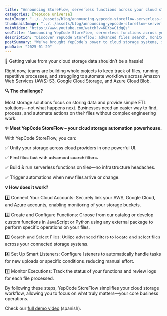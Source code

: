 ```yaml
---
title: "Announcing StoreFlow, serverless functions across your cloud storage"
categories: [YepCode universe]
mainImage: "../../assets/blog/announcing-yepcode-storeflow-serverless-functions-across-your-cloud-storage/679b65c8099ae70015f05775_YepCode-Storeflow-titles.jpg"
thumbnailImage: "../../assets/blog/announcing-yepcode-storeflow-serverless-functions-across-your-cloud-storage/679b65c8099ae70015f05775_YepCode-Storeflow-titles.jpg"
mainVideo: "https://www.youtube.com/watch?v=KDXswCidqQs"
seoTitle: "Announcing YepCode StoreFlow, serverless functions across your cloud storage"
description: "Discover YepCode Storeflow: advanced files search, monitor changes, and execute serverless functions across AWS S3, Google Cloud Storage, and Azure Blob."
postSummary: "We’ve brought YepCode’s power to cloud storage systems, so you can forget about connectivity headaches, file scanning and monitoring, or scalability challenges—and focus entirely on unlocking the value of your data with maximum flexibility."
pubDate: "2025-01-29"
---
```


🚀 Getting value from your cloud storage data shouldn’t be a hassle!

Right now, teams are building whole projects to keep track of files, running repetitive processes, and struggling to automate workflows across Amazon Web Services (AWS) S3, Google Cloud Storage, and Azure Cloud Blob.

**🔍 The challenge?**

Most storage solutions focus on storing data and provide simple ETL solutions—not what happens next. Businesses need an easier way to find, process, and automate actions on their files without complex engineering work.

**✨ Meet YepCode StoreFlow – your cloud storage automation powerhouse.**

With YepCode StoreFlow, you can:

✅ Unify your storage across cloud providers in one powerful UI.

✅ Find files fast with advanced search filters.

✅ Build & run serverless functions on files—no infrastructure headaches.

✅ Trigger automations when new files arrive or change.

**💡 How does it work?**‍

1️⃣ Connect Your Cloud Accounts: Securely link your AWS, Google Cloud, and Azure accounts, enabling monitoring of your storage buckets.

2️⃣ Create and Configure Functions: Choose from our catalog or develop custom functions in JavaScript or Python using any external package to perform specific operations on your files.

3️⃣ Search and Select Files: Utilize advanced filters to locate and select files across your connected storage systems.

4️⃣ Set Up Smart Listeners: Configure listeners to automatically handle tasks for new uploads or specific conditions, reducing manual effort.

5️⃣ Monitor Executions: Track the status of your functions and review logs for each file processed.

By following these steps, YepCode StoreFlow simplifies your cloud storage workflow, allowing you to focus on what truly matters—your core business operations.

Check our [full demo video](https://youtu.be/lBX3ZwDGzxw) (spanish).

